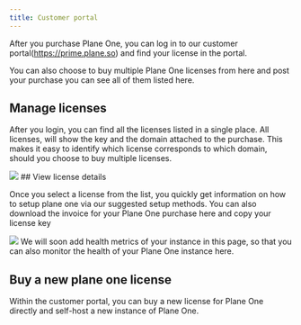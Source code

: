 ```yaml
---
title: Customer portal
---
```


After you purchase Plane One, you can log in to our customer portal(https://prime.plane.so) and find your license in the portal.

You can also choose to buy multiple Plane One licenses from here and post your purchase you can see all of them listed here.

## Manage licenses

After you login, you can find all the licenses listed in a single place. All licenses, will show the key and the domain attached to the purchase. This makes it easy to identify which license corresponds to which domain, should you choose to buy multiple licenses.
<Frame>
<img src="/images/plane-one/prime-all-licenses.png"/>
</Frame>
## View license details

Once you select a license from the list, you quickly get information on how to setup plane one via our suggested setup methods. You can also download the invoice for your Plane One purchase here and copy your license key
<Frame>
    <img src="/images/plane-one/prime-inside-a-license.png"/>
</Frame>
<Note>We will soon add health metrics of your instance in this page, so that you can also monitor the health of your Plane One instance here.</Note>

## Buy a new plane one license

Within the customer portal, you can buy a new license for Plane One directly and self-host a new instance of Plane One.

